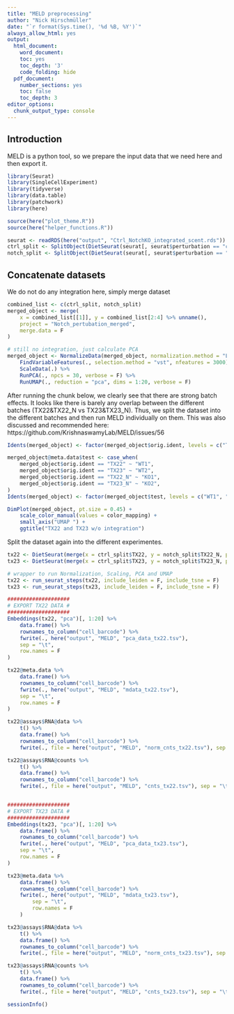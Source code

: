 ```yaml
---
title: "MELD preprocessing"
author: "Nick Hirschmüller"
date: "`r format(Sys.time(), '%d %B, %Y')`"
always_allow_html: yes
output:
  html_document:
    word_document:
    toc: yes
    toc_depth: '3'
    code_folding: hide
  pdf_document:
    number_sections: yes
    toc: false
    toc_depth: 3
editor_options: 
  chunk_output_type: console
---
```


## Introduction
MELD is a python tool, so we prepare the input data that we need here and then export it. 

```r
library(Seurat)
library(SingleCellExperiment)
library(tidyverse)
library(data.table)
library(patchwork)
library(here)

source(here("plot_theme.R"))
source(here("helper_functions.R"))
```




```r
seurat <- readRDS(here("output", "Ctrl_NotchKO_integrated_scent.rds"))
ctrl_split <- SplitObject(DietSeurat(seurat[, seurat$perturbation == "ctrl"], assays = "RNA"), "orig.ident")
notch_split <- SplitObject(DietSeurat(seurat[, seurat$perturbation == "notch"], assays = "RNA"), "orig.ident")
```

## Concatenate datasets
We do not do any integration here, simply merge dataset
```r
combined_list <- c(ctrl_split, notch_split)
merged_object <- merge(
    x = combined_list[[1]], y = combined_list[2:4] %>% unname(),
    project = "Notch_pertubation_merged",
    merge.data = F
)

# still no integration, just calculate PCA
merged_object <- NormalizeData(merged_object, normalization.method = "LogNormalize", scale.factor = 10000) %>%
    FindVariableFeatures(., selection.method = "vst", nfeatures = 3000) %>%
    ScaleData(.) %>%
    RunPCA(., npcs = 30, verbose = F) %>%
    RunUMAP(., reduction = "pca", dims = 1:20, verbose = F) 
```


After running the chunk below, we clearly see that there are strong batch effects. It looks like there is barely any overlap between the different batches (TX22&TX22_N vs TX23&TX23_N).
Thus, we split  the dataset into the different batches and then run MELD individually on them.
This was also discussed and recommended here: https://github.com/KrishnaswamyLab/MELD/issues/56 
```r
Idents(merged_object) <- factor(merged_object$orig.ident, levels = c("TX22", "TX23", "TX22_N", "TX23_N"))

merged_object@meta.data$test <- case_when(
    merged_object$orig.ident == "TX22" ~ "WT1",
    merged_object$orig.ident == "TX23" ~ "WT2",
    merged_object$orig.ident == "TX22_N" ~ "KO1",
    merged_object$orig.ident == "TX23_N" ~ "KO2",
)
Idents(merged_object) <- factor(merged_object$test, levels = c("WT1", "WT2", "KO1", "KO2"))

DimPlot(merged_object, pt.size = 0.45) +
    scale_color_manual(values = color_mapping) +
    small_axis("UMAP ") +
    ggtitle("TX22 and TX23 w/o integration")
```


Split the dataset again into the different experimentes.
```r
tx22 <- DietSeurat(merge(x = ctrl_split$TX22, y = notch_split$TX22_N, project = "TX22"))
tx23 <- DietSeurat(merge(x = ctrl_split$TX23, y = notch_split$TX23_N, project = "TX23"))

# wrapper to run Normalization, Scaling, PCA and UMAP
tx22 <- run_seurat_steps(tx22, include_leiden = F, include_tsne = F)
tx23 <- run_seurat_steps(tx23, include_leiden = F, include_tsne = F)

####################
# EXPORT TX22 DATA #
####################
Embeddings(tx22, "pca")[, 1:20] %>%
    data.frame() %>%
    rownames_to_column("cell_barcode") %>% 
    fwrite(., here("output", "MELD", "pca_data_tx22.tsv"),
    sep = "\t",
    row.names = F
)

tx22@meta.data %>%
    data.frame() %>%
    rownames_to_column("cell_barcode") %>% 
    fwrite(., here("output", "MELD", "mdata_tx22.tsv"),
    sep = "\t",
    row.names = F
)

tx22@assays$RNA@data %>%
    t() %>%
    data.frame() %>%
    rownames_to_column("cell_barcode") %>%
    fwrite(., file = here("output", "MELD", "norm_cnts_tx22.tsv"), sep = "\t", row.names = F)

tx22@assays$RNA@counts %>%
    t() %>%
    data.frame() %>%
    rownames_to_column("cell_barcode") %>%
    fwrite(., file = here("output", "MELD", "cnts_tx22.tsv"), sep = "\t", row.names = F)


####################
# EXPORT TX23 DATA #
####################
Embeddings(tx23, "pca")[, 1:20] %>%
    data.frame() %>%
    rownames_to_column("cell_barcode") %>% 
    fwrite(., here("output", "MELD", "pca_data_tx23.tsv"),
    sep = "\t",
    row.names = F
)

tx23@meta.data %>%
    data.frame() %>%
    rownames_to_column("cell_barcode") %>% 
    fwrite(., here("output", "MELD", "mdata_tx23.tsv"),
        sep = "\t",
        row.names = F
    )

tx23@assays$RNA@data %>%
    t() %>%
    data.frame() %>%
    rownames_to_column("cell_barcode") %>%
    fwrite(., file = here("output", "MELD", "norm_cnts_tx23.tsv"), sep = "\t", row.names = F)

tx23@assays$RNA@counts %>%
    t() %>%
    data.frame() %>%
    rownames_to_column("cell_barcode") %>%
    fwrite(., file = here("output", "MELD", "cnts_tx23.tsv"), sep = "\t", row.names = F)
```


```r
sessionInfo()
```












